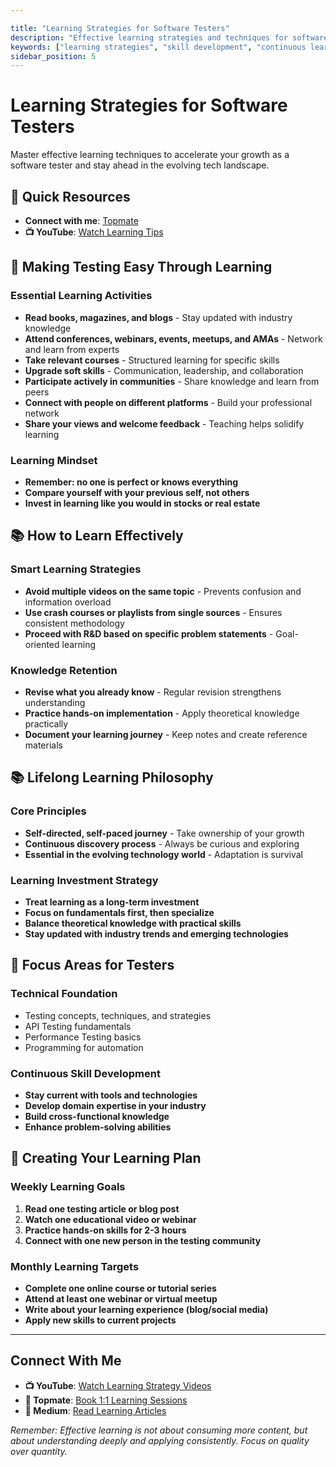 ```yaml
---

title: "Learning Strategies for Software Testers"
description: "Effective learning strategies and techniques for software testers to enhance skills and stay updated with industry trends."
keywords: ["learning strategies", "skill development", "continuous learning", "professional growth", "tester education"]
sidebar_position: 5
---
```



# Learning Strategies for Software Testers

Master effective learning techniques to accelerate your growth as a software tester and stay ahead in the evolving tech landscape.

## 🎯 Quick Resources
- **Connect with me**: [Topmate](https://topmate.io/gauravkhurana)
- **📺 YouTube**: [Watch Learning Tips](https://www.youtube.com/@Udzial/playlists?sub_confirmation=1)

## 📖 Making Testing Easy Through Learning

### Essential Learning Activities
- **Read books, magazines, and blogs** - Stay updated with industry knowledge
- **Attend conferences, webinars, events, meetups, and AMAs** - Network and learn from experts
- **Take relevant courses** - Structured learning for specific skills
- **Upgrade soft skills** - Communication, leadership, and collaboration
- **Participate actively in communities** - Share knowledge and learn from peers
- **Connect with people on different platforms** - Build your professional network
- **Share your views and welcome feedback** - Teaching helps solidify learning

### Learning Mindset
- **Remember: no one is perfect or knows everything**
- **Compare yourself with your previous self, not others**
- **Invest in learning like you would in stocks or real estate**

## 📚 How to Learn Effectively

### Smart Learning Strategies
- **Avoid multiple videos on the same topic** - Prevents confusion and information overload
- **Use crash courses or playlists from single sources** - Ensures consistent methodology
- **Proceed with R&D based on specific problem statements** - Goal-oriented learning

### Knowledge Retention
- **Revise what you already know** - Regular revision strengthens understanding
- **Practice hands-on implementation** - Apply theoretical knowledge practically
- **Document your learning journey** - Keep notes and create reference materials

## 📚 Lifelong Learning Philosophy

### Core Principles
- **Self-directed, self-paced journey** - Take ownership of your growth
- **Continuous discovery process** - Always be curious and exploring
- **Essential in the evolving technology world** - Adaptation is survival

### Learning Investment Strategy
- **Treat learning as a long-term investment**
- **Focus on fundamentals first, then specialize**
- **Balance theoretical knowledge with practical skills**
- **Stay updated with industry trends and emerging technologies**

## 🎯 Focus Areas for Testers

### Technical Foundation
- Testing concepts, techniques, and strategies
- API Testing fundamentals
- Performance Testing basics
- Programming for automation

### Continuous Skill Development
- **Stay current with tools and technologies**
- **Develop domain expertise in your industry**
- **Build cross-functional knowledge**
- **Enhance problem-solving abilities**

## 🔄 Creating Your Learning Plan

### Weekly Learning Goals
1. **Read one testing article or blog post**
2. **Watch one educational video or webinar**
3. **Practice hands-on skills for 2-3 hours**
4. **Connect with one new person in the testing community**

### Monthly Learning Targets
- **Complete one online course or tutorial series**
- **Attend at least one webinar or virtual meetup**
- **Write about your learning experience (blog/social media)**
- **Apply new skills to current projects**

---

## Connect With Me

- **📺 YouTube**: [Watch Learning Strategy Videos](https://www.youtube.com/@Udzial/playlists?sub_confirmation=1)
- **💼 Topmate**: [Book 1:1 Learning Sessions](https://topmate.io/gauravkhurana)
- **📝 Medium**: [Read Learning Articles](https://medium.com/@gauravkhuraana)

*Remember: Effective learning is not about consuming more content, but about understanding deeply and applying consistently. Focus on quality over quantity.*
